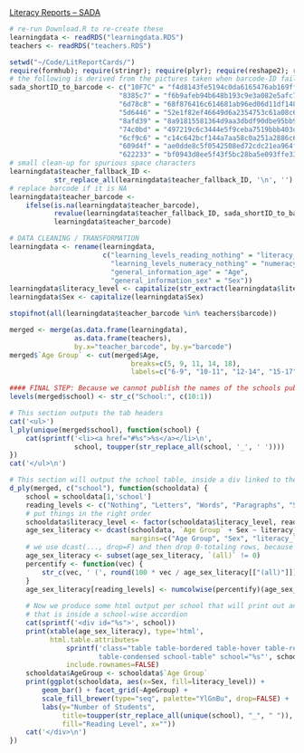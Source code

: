 <nav class="navbar navbar-inverse navbar-fixed-bottom" role="navigation">
<a class="navbar-brand" href="/">Literacy Reports -- SADA </a>
</nav>

<link rel="stylesheet" href="http://netdna.bootstrapcdn.com/bootstrap/3.0.3/css/bootstrap.min.css" type="text/css" media="screen,projection" />
<link rel="stylesheet" href="http://code.jquery.com/ui/1.10.3/themes/smoothness/jquery-ui.css">

```r
# re-run Download.R to re-create these
learningdata <- readRDS("learningdata.RDS")
teachers <- readRDS("teachers.RDS")
```

```r
setwd("~/Code/LitReportCards/")
require(formhub); require(stringr); require(plyr); require(reshape2); require(xtable); require(R.utils); require(ggplot2)
# the following is derived from the pictures taken when barcode-ID failed
sada_shortID_to_barcode <- c("10F7C" = "f4d8143fe5194c0da6165476ab169ffc",
                           "8385c7" = "f6b9afeb94b648b193c9e3a082e5afc7",
                           "6d78c8" = "68f876416c614681ab96ed06d11df148",
                           "5d6446" = "52e1f82ef46649d6a2354753c61a08c6",
                           "8afd39" = "8a91815581364d9aa3dbdf90dbe95bb9",
                           "74c0bd" = "497219c6c3444e5f9ceba7519bbb403d",
                           "6cf9c6" = "c14c642bcf144a7aa58c0a251a2886c6",
                           "609d4f" = "ae0dde8c5f0542508ed72cdc21ea964f",
                           "622233" = "bf0943d8ee5f43f5bc28ba5e093ffe33")
# small clean-up for spurious space characters
learningdata$teacher_fallback_ID <- 
           str_replace_all(learningdata$teacher_fallback_ID, '\n', '')           
# replace barcode if it is NA
learningdata$teacher_barcode <-
    ifelse(is.na(learningdata$teacher_barcode),
           revalue(learningdata$teacher_fallback_ID, sada_shortID_to_barcode),
           learningdata$teacher_barcode)

# DATA CLEANING / TRANSFORMATION
learningdata <- rename(learningdata,
                       c("learning_levels_reading_nothing" = "literacy_level",
                         "learning_levels_numeracy_nothing" = "numeracy_level",
                         "general_information_age" = "Age",
                         "general_information_sex" = "Sex"))
learningdata$literacy_level <- capitalize(str_extract(learningdata$literacy_level, "[^_]*$"))
learningdata$Sex <- capitalize(learningdata$Sex)

stopifnot(all(learningdata$teacher_barcode %in% teachers$barcode))

merged <- merge(as.data.frame(learningdata), 
                as.data.frame(teachers), 
                by.x="teacher_barcode", by.y="barcode")
merged$`Age Group` <- cut(merged$Age, 
                              breaks=c(5, 9, 11, 14, 18), 
                              labels=c("6-9", "10-11", "12-14", "15-17"))

#### FINAL STEP: Because we cannot publish the names of the schools publicly
levels(merged$school) <- str_c("School:", c(10:1))
```

<div id="content-wrapper" class="container container-fluid">
<div id="tabs">
```r
# This section outputs the tab headers
cat('<ul>')
l_ply(unique(merged$school), function(school) {
    cat(sprintf('<li><a href="#%s">%s</a></li>\n', 
                school, toupper(str_replace_all(school, '_', ' '))))
})
cat('</ul>\n')
```

```r
# This section will output the school table, inside a div linked to the tab-header
d_ply(merged, c("school"), function(schooldata) {
    school = schooldata[1,'school']
    reading_levels <- c("Nothing", "Letters", "Words", "Paragraphs", "Story")
    # put things in the right order
    schooldata$literacy_level <- factor(schooldata$literacy_level, reading_levels)
    age_sex_literacy <- dcast(schooldata, `Age Group` + Sex ~ literacy_level, length,
                              margins=c("Age Group", "Sex", "literacy_level"), drop=F)
    # we use dcast(..., drop=F) and then drop 0-totaling rows, because we want all columns
    age_sex_literacy <- subset(age_sex_literacy, `(all)` != 0)
    percentify <- function(vec) { 
        str_c(vec, ' (', round(100 * vec / age_sex_literacy[["(all)"]]), '%)')
    }
    age_sex_literacy[reading_levels] <- numcolwise(percentify)(age_sex_literacy[reading_levels])
    
    # Now we produce some html output per school that will print out an html table
    # that is inside a school-wise accordion
    cat(sprintf('<div id="%s">', school))
    print(xtable(age_sex_literacy), type='html', 
          html.table.attributes=
              sprintf('class="table table-bordered table-hover table-responsive 
                      table-condensed school-table" school="%s"', school),
              include.rownames=FALSE)
    schooldata$AgeGroup <- schooldata$`Age Group`
    print(ggplot(schooldata, aes(x=Sex, fill=literacy_level)) + 
        geom_bar() + facet_grid(~AgeGroup) + 
        scale_fill_brewer(type="seq", palette="YlGnBu", drop=FALSE) + 
        labs(y="Number of Students", 
             title=toupper(str_replace_all(unique(school), "_", " ")), 
             fill="Reading Level", x=""))
    cat('</div>\n')
})
```

</div>
<script src="http://ajax.googleapis.com/ajax/libs/jquery/1.10.2/jquery.min.js"></script>
<script src="http://ajax.googleapis.com/ajax/libs/jqueryui/1.10.3/jquery-ui.min.js"></script>
<script type="text/javascript"> (function($) { $( "#tabs" ).tabs(); })(jQuery); </script>